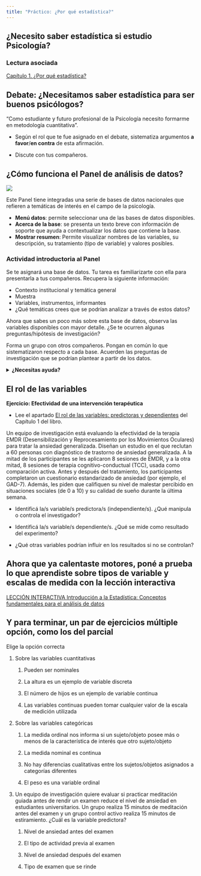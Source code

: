 ```yaml
---
title: "Práctico: ¿Por qué estadística?"
---
```


## ¿Necesito saber estadística si estudio Psicología?

### Lectura asociada

[Capítulo 1. ¿Por qué estadística?](https://almadana.github.io/libro_cuanti/01-Science_Data.html#sobre-la-psicolog%C3%ADa-de-la-estad%C3%ADstica)

## Debate: ¿Necesitamos saber estadística para ser buenos psicólogos?

“Como estudiante y futuro profesional de la Psicología necesito formarme en metodología cuantitativa”.

-   Según el rol que te fue asignado en el debate, sistematiza argumentos **a favor**/**en contra** de esta afirmación.

-   Discute con tus compañeros.

## ¿Cómo funciona el Panel de análisis de datos?

![](imgs/1_panel.png)

Este Panel tiene integradas una serie de bases de datos nacionales que refieren a temáticas de interés en el campo de la psicología.

-   **Menú datos**: permite seleccionar una de las bases de datos disponibles.\
-   **Acerca de la base**: se presenta un texto breve con información de soporte que ayuda a contextualizar los datos que contiene la base.\
-   **Mostrar resumen**: Permite visualizar nombres de las variables, su descripción, su tratamiento (tipo de variable) y valores posibles.

### Actividad introductoria al Panel

Se te asignará una base de datos. Tu tarea es familiarizarte con ella para presentarla a tus compañeros. Recupera la siguiente información:

-   Contexto institucional y temática general\
-   Muestra\
-   Variables, instrumentos, informantes\
-   ¿Qué temáticas crees que se podrían analizar a través de estos datos?

Ahora que sabes un poco más sobre esta base de datos, observa las variables disponibles con mayor detalle. ¿Se te ocurren algunas preguntas/hipótesis de investigación?

Forma un grupo con otros compañeros. Pongan en común lo que sistematizaron respecto a cada base. Acuerden las preguntas de investigación que se podrían plantear a partir de los datos.

<details>

<summary><strong>¿Necesitas ayuda?</strong></summary>

¿Qué tipo de preguntas nos podemos hacer? Considera que en el curso vamos a:

-   Aprender a resumir muchos datos a través de unos pocos valores que expresan la tendencia central y la dispersión\
-   Utilizar gráficos para entender y mostrar algunos aspectos de nuestros datos en forma visual\
-   Explorar la asociación entre dos variables (considerando dirección y magnitud)\
-   Comparar grupos distintos, o un mismo grupo en distintas condiciones

</details>

## El rol de las variables

**Ejercicio: Efectividad de una intervención terapéutica**

-   Lee el apartado [El rol de las variables: predictoras y dependientes](https://almadana.github.io/libro_cuanti/01-Science_Data.html#el-rol-de-las-variables-predictoras-y-dependientes) del Capítulo 1 del libro.

Un equipo de investigación está evaluando la efectividad de la terapia EMDR (Desensibilización y Reprocesamiento por los Movimientos Oculares) para tratar la ansiedad generalizada. Diseñan un estudio en el que reclutan a 60 personas con diagnóstico de trastorno de ansiedad generalizada. A la mitad de los participantes se les aplicaron 8 sesiones de EMDR, y a la otra mitad, 8 sesiones de terapia cognitivo-conductual (TCC), usada como comparación activa. Antes y después del tratamiento, los participantes completaron un cuestionario estandarizado de ansiedad (por ejemplo, el GAD-7). Además, les piden que califiquen su nivel de malestar percibido en situaciones sociales (de 0 a 10) y su calidad de sueño durante la última semana.

-   Identificá la/s variable/s predictora/s (independiente/s). ¿Qué manipula o controla el investigador?

-   Identificá la/s variable/s dependiente/s. ¿Qué se mide como resultado del experimento?

-   ¿Qué otras variables podrían influir en los resultados si no se controlan?

## Ahora que ya calentaste motores, poné a prueba lo que aprendiste sobre tipos de variable y escalas de medida con la lección interactiva

[LECCIÓN INTERACTIVA Introducción a la Estadística: Conceptos fundamentales para el análisis de datos](https://cuanti.psico.edu.uy/lecciones/lessons/introduction.html)

## Y para terminar, un par de ejercicios múltiple opción, como los del parcial

Elige la opción correcta

1.  Sobre las variables cuantitativas

    1.  Pueden ser nominales

    2.  La altura es un ejemplo de variable discreta

    3.  El número de hijos es un ejemplo de variable continua

    4.  Las variables continuas pueden tomar cualquier valor de la escala de medición utilizada

2.  Sobre las variables categóricas

    1.  La medida ordinal nos informa si un sujeto/objeto posee más o menos de la característica de interés que otro sujeto/objeto

    2.  La medida nominal es continua

    3.  No hay diferencias cualitativas entre los sujetos/objetos asignados a categorías diferentes

    4.  El peso es una variable ordinal

3.  Un equipo de investigación quiere evaluar si practicar meditación guiada antes de rendir un examen reduce el nivel de ansiedad en estudiantes universitarios. Un grupo realiza 15 minutos de meditación antes del examen y un grupo control activo realiza 15 minutos de estiramiento. ¿Cuál es la variable predictora?

    1.  Nivel de ansiedad antes del examen

    2.  El tipo de actividad previa al examen

    3.  Nivel de ansiedad después del examen

    4.  Tipo de examen que se rinde
